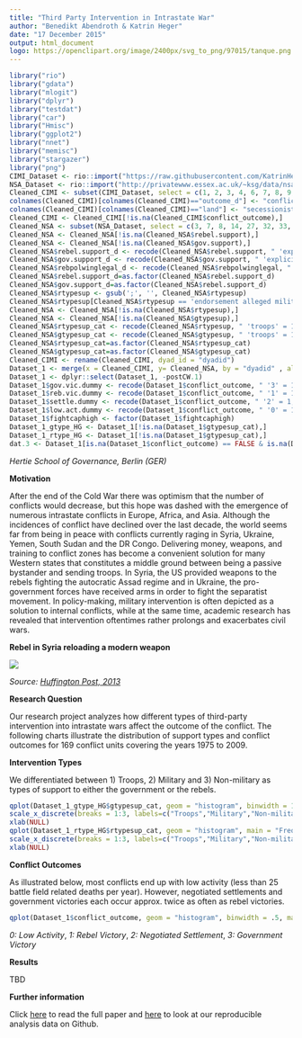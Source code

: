 ```yaml
---
title: "Third Party Intervention in Intrastate War"
author: "Benedikt Abendroth & Katrin Heger"
date: "17 December 2015"
output: html_document
logo: https://openclipart.org/image/2400px/svg_to_png/97015/tanque.png
---
```


```r
library("rio")
library("gdata")
library("mlogit")
library("dplyr")
library("testdat")
library("car")
library("Hmisc")
library("ggplot2")
library("nnet")
library("memisc")
library("stargazer")
library("png")
CIMI_Dataset <- rio::import("https://raw.githubusercontent.com/KatrinHeger/CollaborativeResearchProject/master/Data_Gathering/CIMI.csv")
NSA_Dataset <- rio::import("http://privatewww.essex.ac.uk/~ksg/data/nsa_v3.4_21November2013.asc", format = "tsv")
Cleaned_CIMI <- subset(CIMI_Dataset, select = c(1, 2, 3, 4, 6, 7, 8, 9, 10, 20, 21, 22, 23, 24, 25))
colnames(Cleaned_CIMI)[colnames(Cleaned_CIMI)=="outcome_d"] <- "conflict_outcome"
colnames(Cleaned_CIMI)[colnames(Cleaned_CIMI)=="land"] <- "secessionist"
Cleaned_CIMI <- Cleaned_CIMI[!is.na(Cleaned_CIMI$conflict_outcome),]
Cleaned_NSA <- subset(NSA_Dataset, select = c(3, 7, 8, 14, 27, 32, 33, 35, 36))
Cleaned_NSA <- Cleaned_NSA[!is.na(Cleaned_NSA$rebel.support),]
Cleaned_NSA <- Cleaned_NSA[!is.na(Cleaned_NSA$gov.support),]
Cleaned_NSA$rebel.support_d <- recode(Cleaned_NSA$rebel.support, " 'explicit' = 1;'no' = 0;'alleged' = 0 ")
Cleaned_NSA$gov.support_d <- recode(Cleaned_NSA$gov.support, " 'explicit' = 1;'no' = 0;'alleged' = 0 ")
Cleaned_NSA$rebpolwinglegal_d <- recode(Cleaned_NSA$rebpolwinglegal, " 'yes' = 1; 'no' = 0 ")
Cleaned_NSA$rebel.support_d=as.factor(Cleaned_NSA$rebel.support_d)
Cleaned_NSA$gov.support_d=as.factor(Cleaned_NSA$rebel.support_d)
Cleaned_NSA$rtypesup <- gsub(';', '', Cleaned_NSA$rtypesup)
Cleaned_NSA$rtypesup[Cleaned_NSA$rtypesup == 'endorsement alleged military'] <- NA
Cleaned_NSA <- Cleaned_NSA[!is.na(Cleaned_NSA$rtypesup),]
Cleaned_NSA <- Cleaned_NSA[!is.na(Cleaned_NSA$gtypesup),]
Cleaned_NSA$rtypesup_cat <- recode(Cleaned_NSA$rtypesup, " 'troops' = 1; 'military' = 2; 'non-military' = 3 ")
Cleaned_NSA$gtypesup_cat <- recode(Cleaned_NSA$gtypesup, " 'troops' = 1; 'military' = 2; 'non-military' = 3 ")
Cleaned_NSA$rtypesup_cat=as.factor(Cleaned_NSA$rtypesup_cat)
Cleaned_NSA$gtypesup_cat=as.factor(Cleaned_NSA$gtypesup_cat)
Cleaned_CIMI <- rename(Cleaned_CIMI, dyad_id = "dyadid")
Dataset_1 <- merge(x = Cleaned_CIMI, y= Cleaned_NSA, by = "dyadid" , all = TRUE)
Dataset_1 <- dplyr::select(Dataset_1, -postCW.1)
Dataset_1$gov.vic.dummy <- recode(Dataset_1$conflict_outcome, " '3' = 1; '0' = 0; '1' = 0; '2' = 0 ")
Dataset_1$reb.vic.dummy <- recode(Dataset_1$conflict_outcome, " '1' = 1; '0' = 0; '2' = 0; '3' = 0 ")
Dataset_1$settle.dummy <- recode(Dataset_1$conflict_outcome, " '2' = 1; '0' = 0; '1' = 0; '3' = 0 ")
Dataset_1$low.act.dummy <- recode(Dataset_1$conflict_outcome, " '0' = 1; '1' = 0; '2' = 0; '3' = 0 ")
Dataset_1$fightcaphigh <- factor(Dataset_1$fightcaphigh)
Dataset_1_gtype_HG <- Dataset_1[!is.na(Dataset_1$gtypesup_cat),]
Dataset_1_rtype_HG <- Dataset_1[!is.na(Dataset_1$gtypesup_cat),]
dat.3 <- Dataset_1[is.na(Dataset_1$conflict_outcome) == FALSE & is.na(Dataset_1$gtypesup_cat) == FALSE & is.na(Dataset_1$rtypesup_cat) == FALSE & is.na(Dataset_1$mi_fightcap) == FALSE & is.na(Dataset_1$lngdp) == FALSE & is.na(Dataset_1$coup) == FALSE & is.na(Dataset_1$lnyears) == FALSE & is.na(Dataset_1$rebpolwinglegal) == FALSE & is.na(Dataset_1$secessionist) == FALSE, ]
```

*Hertie School of Governance, Berlin (GER)*


**Motivation**


After the end of the Cold War there was optimism that the number of conflicts would decrease, but this hope was dashed with the emergence of numerous intrastate conflicts in Europe, Africa, and Asia. Although the incidences of conflict have declined over the last decade, the world seems far from being in peace with conflicts currently raging in Syria, Ukraine, Yemen, South Sudan and the DR Congo. Delivering money, weapons, and training to conflict zones has become a convenient solution for many Western states that constitutes a middle ground between being a passive bystander and sending troops. In Syria, the US provided weapons to the rebels fighting the autocratic Assad regime and in Ukraine, the pro-government forces have received arms in order to fight the separatist movement. In policy-making, military intervention is often depicted as a solution to internal conflicts, while at the same time, academic research has revealed that intervention oftentimes rather prolongs and exacerbates civil wars.


**Rebel in Syria reloading a modern weapon**

![](Rebels.jpg)

*Source: [Huffington Post, 2013](http://bit.ly/1Ow4hRV)*


**Research Question**

Our research project analyzes how different types of third-party intervention into intrastate wars affect the outcome of the conflict. The following charts illustrate the distribution of support types and conflict outcomes for 169 conflict units covering the years 1975 to 2009.


**Intervention Types**

We differentiated between 1) Troops, 2) Military and 3) Non-military as types of support to either the government or the rebels. 

```r
qplot(Dataset_1_gtype_HG$gtypesup_cat, geom = "histogram", binwidth = 1, main = "Government Support Types", xlab = "Support Types", ylab = "Frequency", alpha = I(.9), fill = I("lightgreen")) + 
scale_x_discrete(breaks = 1:3, labels=c("Troops","Military","Non-military")) +
xlab(NULL)
qplot(Dataset_1_rtype_HG$rtypesup_cat, geom = "histogram", main = "Frequency of Rebel Support Types", xlab = "Support Types", ylab = "Frequency", alpha = I(.9), fill = I("brown")) + 
scale_x_discrete(breaks = 1:3, labels=c("Troops","Military","Non-military")) +
xlab(NULL)
```


**Conflict Outcomes**

As illustrated below, most conflicts end up with low activity (less than 25 battle field related deaths per year). However, negotiated settlements and government victories each occur approx. twice as often as rebel victories. 

```r
qplot(Dataset_1$conflict_outcome, geom = "histogram", binwidth = .5, main = "Conflict Outcomes", xlab = "Outcome Types (see below)", ylab = "Frequency", fill = I("lightblue"))
```

*0: Low Activity*, *1: Rebel Victory*, *2: Negotiated Settlement*, *3: Government Victory*


**Results**

TBD



**Further information**

Click [here](https://github.com/jasmincantzler/TaxMorale/blob/master/Final%20Project/Final.pdf) to read the full paper and [here](https://github.com/KatrinHeger/CollaborativeResearchProject) to look at our reproducible analysis data on Github.